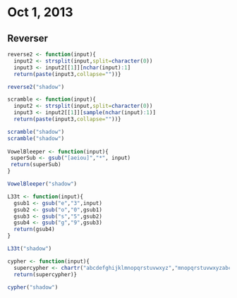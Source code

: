 # Oct 1, 2013

## Reverser

```r
reverse2 <- function(input){
  input2 <- strsplit(input,split=character(0))
  input3 <- input2[[1]][nchar(input):1]
  return(paste(input3,collapse=""))}

reverse2("shadow")

scramble <- function(input){
  input2 <- strsplit(input,split=character(0))
  input3 <- input2[[1]][sample(nchar(input):1)]
  return(paste(input3,collapse=""))}

scramble("shadow")
scramble("shadow")
 
VowelBleeper <- function(input){
 superSub <- gsub("[aeiou]","*", input)
 return(superSub)
}

VowelBleeper("shadow")

L33t <- function(input){
  gsub1 <- gsub("e","3",input)
  gsub2 <- gsub("o","0",gsub1)
  gsub3 <- gsub("s","5",gsub2)
  gsub4 <- gsub("g","9",gsub3)
  return(gsub4)
}

L33t("shadow")

cypher <- function(input){
  supercypher <- chartr("abcdefghijklmnopqrstuvwxyz","mnopqrstuvwxyzabcdefghijkl",input)
  return(supercypher)}

cypher("shadow")
```
